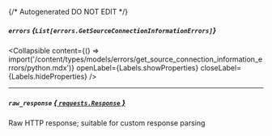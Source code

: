 {/* Autogenerated DO NOT EDIT  */}

##### `errors` *{`List[errors.GetSourceConnectionInformationErrors]`}*

<Collapsible content={() => import('/content/types/models/errors/get_source_connection_information_errors/python.mdx')} openLabel={Labels.showProperties} closeLabel={Labels.hideProperties} />


---
##### `raw_response` [*{ `requests.Response` }*](https://requests.readthedocs.io/en/latest/api/#requests.Response)
Raw HTTP response; suitable for custom response parsing


